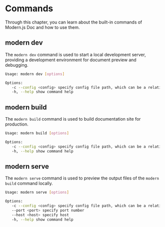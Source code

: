 # Commands

Through this chapter, you can learn about the built-in commands of Modern.js Doc and how to use them.

## modern dev

The `modern dev` command is used to start a local development server, providing a development environment for document preview and debugging.

```bash
Usage: modern dev [options]

Options:
   -c --config <config> specify config file path, which can be a relative path or an absolute path
   -h, --help show command help
```

## modern build

The `modern build` command is used to build documentation site for production.

```bash
Usage: modern build [options]

Options:
   -c --config <config> specify config file path, which can be a relative path or an absolute path
   -h, --help show command help
```

## modern serve

The `modern serve` command is used to preview the output files of the `modern build` command locally.

```bash
Usage: modern serve [options]

Options:
   -c --config <config> specify config file path, which can be a relative path or an absolute path
   --port <port> specify port number
   --host <host> specify host
   -h, --help show command help
```

